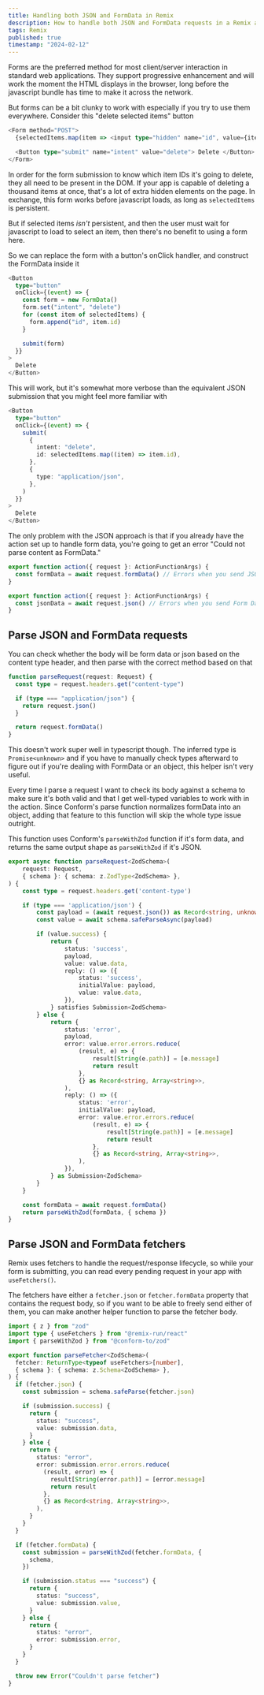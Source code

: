 ```yaml
---
title: Handling both JSON and FormData in Remix
description: How to handle both JSON and FormData requests in a Remix app
tags: Remix
published: true
timestamp: "2024-02-12"
---
```


Forms are the preferred method for most client/server interaction in standard web applications. They support progressive enhancement and will work the moment the HTML displays in the browser, long before the javascript bundle has time to make it across the network.

But forms can be a bit clunky to work with especially if you try to use them everywhere. Consider this "delete selected items" button

```ts
<Form method="POST">
  {selectedItems.map(item => <input type="hidden" name="id", value={item.id} />)}

  <Button type="submit" name="intent" value="delete"> Delete </Button>
</Form>
```

In order for the form submission to know which item IDs it's going to delete, they all need to be present in the DOM. If your app is capable of deleting a thousand items at once, that's a lot of extra hidden elements on the page. In exchange, this form works before javascript loads, as long as `selectedItems` is persistent.

But if selected items _isn't_ persistent, and then the user must wait for javascript to load to select an item, then there's no benefit to using a form here.

So we can replace the form with a button's onClick handler, and construct the FormData inside it

```ts
<Button
  type="button"
  onClick={(event) => {
    const form = new FormData()
    form.set("intent", "delete")
    for (const item of selectedItems) {
      form.append("id", item.id)
    }

    submit(form)
  }}
>
  Delete
</Button>
```

This will work, but it's somewhat more verbose than the equivalent JSON submission that you might feel more familiar with

```ts
<Button
  type="button"
  onClick={(event) => {
    submit(
      {
        intent: "delete",
        id: selectedItems.map((item) => item.id),
      },
      {
        type: "application/json",
      },
    )
  }}
>
  Delete
</Button>
```

The only problem with the JSON approach is that if you already have the action set up to handle form data, you're going to get an error "Could not parse content as FormData."

```ts
export function action({ request }: ActionFunctionArgs) {
  const formData = await request.formData() // Errors when you send JSON
}
```

```ts
export function action({ request }: ActionFunctionArgs) {
  const jsonData = await request.json() // Errors when you send Form Data
}
```

## Parse JSON and FormData requests

You can check whether the body will be form data or json based on the content type header, and then parse with the correct method based on that

```ts
function parseRequest(request: Request) {
  const type = request.headers.get("content-type")

  if (type === "application/json") {
    return request.json()
  }

  return request.formData()
}
```

This doesn't work super well in typescript though. The inferred type is `Promise<unknown>` and if you have to manually check types afterward to figure out if you're dealing with FormData or an object, this helper isn't very useful.

Every time I parse a request I want to check its body against a schema to make sure it's both valid and that I get well-typed variables to work with in the action. Since Conform's parse function normalizes formData into an object, adding that feature to this function will skip the whole type issue outright.

This function uses Conform's `parseWithZod` function if it's form data, and returns the same output shape as `parseWithZod` if it's JSON.

```ts
export async function parseRequest<ZodSchema>(
	request: Request,
	{ schema }: { schema: z.ZodType<ZodSchema> },
) {
	const type = request.headers.get('content-type')

	if (type === 'application/json') {
		const payload = (await request.json()) as Record<string, unknown>
		const value = await schema.safeParseAsync(payload)

		if (value.success) {
			return {
				status: 'success',
				payload,
				value: value.data,
				reply: () => ({
					status: 'success',
					initialValue: payload,
					value: value.data,
				}),
			} satisfies Submission<ZodSchema>
		} else {
			return {
				status: 'error',
				payload,
				error: value.error.errors.reduce(
					(result, e) => {
						result[String(e.path)] = [e.message]
						return result
					},
					{} as Record<string, Array<string>>,
				),
				reply: () => ({
					status: 'error',
					initialValue: payload,
					error: value.error.errors.reduce(
						(result, e) => {
							result[String(e.path)] = [e.message]
							return result
						},
						{} as Record<string, Array<string>>,
					),
				}),
			} as Submission<ZodSchema>
		}
	}

	const formData = await request.formData()
	return parseWithZod(formData, { schema })
}
```

## Parse JSON and FormData fetchers

Remix uses fetchers to handle the request/response lifecycle, so while your form is submitting, you can read every pending request in your app with `useFetchers()`.

The fetchers have either a `fetcher.json` or `fetcher.formData` property that contains the request body, so if you want to be able to freely send either of them, you can make another helper function to parse the fetcher body.

```ts
import { z } from "zod"
import type { useFetchers } from "@remix-run/react"
import { parseWithZod } from "@conform-to/zod"

export function parseFetcher<ZodSchema>(
  fetcher: ReturnType<typeof useFetchers>[number],
  { schema }: { schema: z.Schema<ZodSchema> },
) {
  if (fetcher.json) {
    const submission = schema.safeParse(fetcher.json)

    if (submission.success) {
      return {
        status: "success",
        value: submission.data,
      }
    } else {
      return {
        status: "error",
        error: submission.error.errors.reduce(
          (result, error) => {
            result[String(error.path)] = [error.message]
            return result
          },
          {} as Record<string, Array<string>>,
        ),
      }
    }
  }

  if (fetcher.formData) {
    const submission = parseWithZod(fetcher.formData, {
      schema,
    })

    if (submission.status === "success") {
      return {
        status: "success",
        value: submission.value,
      }
    } else {
      return {
        status: "error",
        error: submission.error,
      }
    }
  }

  throw new Error("Couldn't parse fetcher")
}
```
